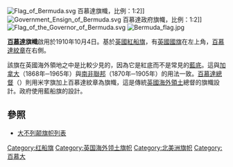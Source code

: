 [[File:Flag_of_Bermuda.svg|right]] 百慕達旗幟，比例：1:2]]
[[File:Government_Ensign_of_Bermuda.svg|right]] 百慕達政府旗幟，比例：1:2]]
[[File:Flag_of_the_Governor_of_Bermuda.svg|thumb]]
[[File:Bermuda_flag.jpg|right]]

'''[[百慕達|百慕達]]旗幟'''啟用於1910年10月4日。基於[[英國|英國]][[紅船旗|紅船旗]]，有[[英國國旗|英國國旗]]在左上角，[[百慕達紋章|百慕達紋章]]在右側。

該旗在英國海外領地之中是比較少見的，因為它是紅底而不是常見的[[藍船旗|藍底]]。這與[[加拿大|加拿大]]（1868年─1965年）與[[南非聯邦|南非聯邦]]（1870年─1905年）的用法一致。[[百慕達總督|百慕達總督]]（{{link-en|Governor of Bermuda|Governor of Bermuda}}）則用米字旗加上百慕達紋章為旗幟，這是傳統[[英國海外領土|英國海外領土]]總督的旗幟設計。政府使用藍船旗的設計。

== 參照 ==

* [[大不列颠旗帜列表|大不列颠旗帜列表]]
{{Flag-stub}}
{{美洲题目|旗帜}}

[[Category:红船旗|Category:红船旗]]
[[Category:英国海外领土旗帜|Category:英国海外领土旗帜]]
[[Category:北美洲旗帜|Category:北美洲旗帜]]
[[Category:百慕大|Category:百慕大]]